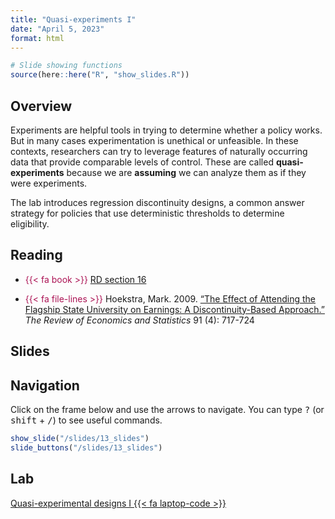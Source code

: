 ```yaml
---
title: "Quasi-experiments I"
date: "April 5, 2023"
format: html
---
```



```r
# Slide showing functions
source(here::here("R", "show_slides.R"))
```

## Overview

Experiments are helpful tools in trying to determine whether a policy works. But in many cases experimentation is unethical or unfeasible. In these contexts, researchers can try to leverage features of naturally occurring data that provide comparable levels of control. These are called **quasi-experiments** because we are **assuming** we can analyze them as if they were experiments.

The lab introduces regression discontinuity designs, a common answer strategy for policies that use deterministic thresholds to determine eligibility.

## Reading

- [{{< fa book >}}]{style="color: #ac1455;"} [RD section 16](https://book.declaredesign.org/library/observational-causal.html)

- [{{< fa file-lines >}}]{style="color: #ac1455;"} Hoekstra, Mark. 2009. [“The Effect of Attending the Flagship State University on Earnings: A Discontinuity-Based Approach.”](https://doi.org/10.1162/rest.91.4.717) *The Review of Economics and Statistics* 91 (4): 717-724


## Slides

::: {.callout-tip}
## Navigation

Click on the frame below and use the arrows to navigate. You can type <kbd>?</kbd> (or <kbd>shift</kbd> + <kbd>/</kbd>) to see useful commands.
:::

```r
show_slide("/slides/13_slides")
slide_buttons("/slides/13_slides")
```

## Lab

[Quasi-experimental designs I {{< fa laptop-code >}}](labs/13_lab.Rmd)

